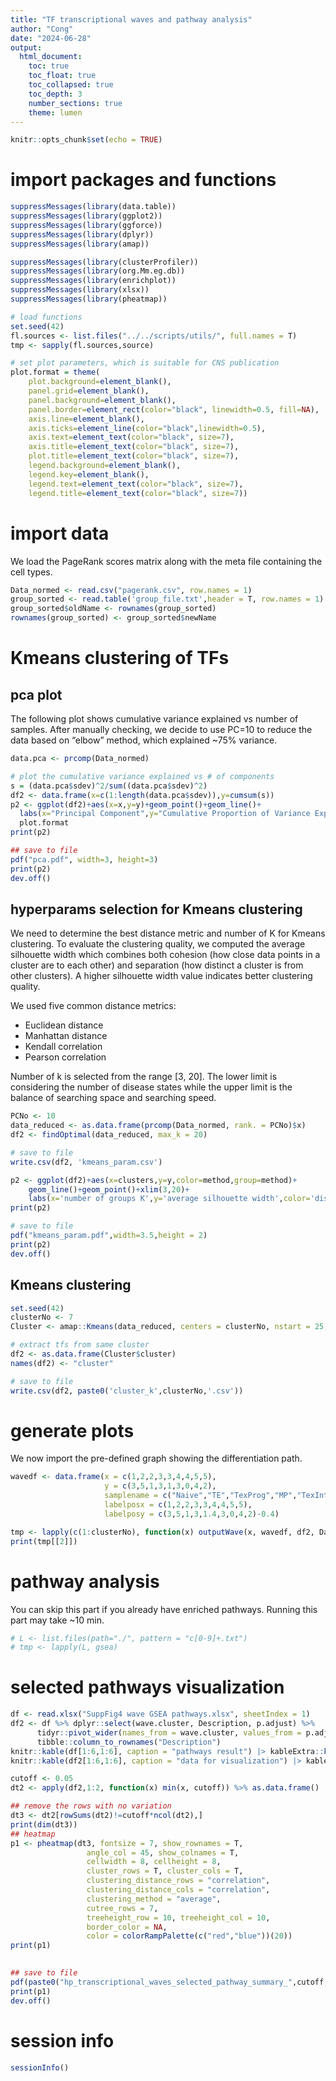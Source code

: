 ```yaml
---
title: "TF transcriptional waves and pathway analysis"
author: "Cong"
date: "2024-06-28"
output: 
  html_document:
    toc: true
    toc_float: true
    toc_collapsed: true
    toc_depth: 3
    number_sections: true
    theme: lumen
---
```


```r
knitr::opts_chunk$set(echo = TRUE)
```

# import packages and functions

```r
suppressMessages(library(data.table))
suppressMessages(library(ggplot2))
suppressMessages(library(ggforce))
suppressMessages(library(dplyr))
suppressMessages(library(amap))

suppressMessages(library(clusterProfiler))
suppressMessages(library(org.Mm.eg.db))
suppressMessages(library(enrichplot))
suppressMessages(library(xlsx))
suppressMessages(library(pheatmap))

# load functions
set.seed(42)
fl.sources <- list.files("../../scripts/utils/", full.names = T)
tmp <- sapply(fl.sources,source)
```

```r
# set plot parameters, which is suitable for CNS publication
plot.format = theme(
    plot.background=element_blank(),
    panel.grid=element_blank(),
    panel.background=element_blank(),
    panel.border=element_rect(color="black", linewidth=0.5, fill=NA),
    axis.line=element_blank(),
    axis.ticks=element_line(color="black",linewidth=0.5),
    axis.text=element_text(color="black", size=7),
    axis.title=element_text(color="black", size=7),
    plot.title=element_text(color="black", size=7),
    legend.background=element_blank(),
    legend.key=element_blank(),
    legend.text=element_text(color="black", size=7),
    legend.title=element_text(color="black", size=7))
```

# import data
We load the PageRank scores matrix along with the meta file containing the cell types.
```r
Data_normed <- read.csv("pagerank.csv", row.names = 1)
group_sorted <- read.table('group_file.txt',header = T, row.names = 1)
group_sorted$oldName <- rownames(group_sorted)
rownames(group_sorted) <- group_sorted$newName
```

# Kmeans clustering of TFs
## pca plot

The following plot shows cumulative variance explained vs number of samples. After manually checking, we decide to use PC=10 to reduce the data based on "elbow" method, which explained \~75% variance.

```r
data.pca <- prcomp(Data_normed)

# plot the cumulative variance explained vs # of components
s = (data.pca$sdev)^2/sum((data.pca$sdev)^2)
df2 <- data.frame(x=c(1:length(data.pca$sdev)),y=cumsum(s))
p2 <- ggplot(df2)+aes(x=x,y=y)+geom_point()+geom_line()+
  labs(x="Principal Component",y="Cumulative Proportion of Variance Explained")+
  plot.format
print(p2)
```

```r
## save to file
pdf("pca.pdf", width=3, height=3)
print(p2)
dev.off()
```

## hyperparams selection for Kmeans clustering

We need to determine the best distance metric and number of K for Kmeans clustering. To evaluate the clustering quality, we computed the average silhouette width which combines both cohesion (how close data points in a cluster are to each other) and separation (how distinct a cluster is from other clusters). A higher silhouette width value indicates better clustering quality.

We used five common distance metrics:

-   Euclidean distance
-   Manhattan distance
-   Kendall correlation 
-   Pearson correlation 

Number of k is selected from the range [3, 20]. The lower limit is considering the number of disease states while the upper limit is the balance of searching space and searching speed.

```r
PCNo <- 10
data_reduced <- as.data.frame(prcomp(Data_normed, rank. = PCNo)$x)
df2 <- findOptimal(data_reduced, max_k = 20)
```

```r
# save to file
write.csv(df2, 'kmeans_param.csv')
```

```r
p2 <- ggplot(df2)+aes(x=clusters,y=y,color=method,group=method)+
    geom_line()+geom_point()+xlim(3,20)+
    labs(x='number of groups K',y='average silhouette width',color='distance metrics')+plot.format
print(p2)
```


```r
# save to file
pdf("kmeans_param.pdf",width=3.5,height = 2)
print(p2)
dev.off()
```

## Kmeans clustering
```r
set.seed(42)
clusterNo <- 7
Cluster <- amap::Kmeans(data_reduced, centers = clusterNo, nstart = 25,iter.max = 50, method = "pearson")

# extract tfs from same cluster
df2 <- as.data.frame(Cluster$cluster)
names(df2) <- "cluster"
```


```r
# save to file
write.csv(df2, paste0('cluster_k',clusterNo,'.csv'))
```

# generate plots
We now import the pre-defined graph showing the differentiation path.
```r
wavedf <- data.frame(x = c(1,2,2,3,3,4,4,5,5), 
                     y = c(3,5,1,3,1,3,0,4,2),
                     samplename = c("Naive","TE","TexProg","MP","TexInt","TRM","TexTerm","TEM","TCM"),
                     labelposx = c(1,2,2,3,3,4,4,5,5),
                     labelposy = c(3,5,1,3,1.4,3,0,4,2)-0.4)
```


```r
tmp <- lapply(c(1:clusterNo), function(x) outputWave(x, wavedf, df2, Data_normed, group_sorted))
print(tmp[[2]])

```

# pathway analysis

You can skip this part if you already have enriched pathways. Running this part may take \~10 min.

```r
# L <- list.files(path="./", pattern = "c[0-9]+.txt")
# tmp <- lapply(L, gsea)

```

# selected pathways visualization

```r
df <- read.xlsx("SuppFig4 wave GSEA pathways.xlsx", sheetIndex = 1) 
df2 <- df %>% dplyr::select(wave.cluster, Description, p.adjust) %>%
      tidyr::pivot_wider(names_from = wave.cluster, values_from = p.adjust) %>% as.data.frame() %>% replace(is.na(.), 1) %>%
      tibble::column_to_rownames("Description") 
knitr::kable(df[1:6,1:6], caption = "pathways result") |> kableExtra::kable_styling(latex_options = 'scale_down')
knitr::kable(df2[1:6,1:6], caption = "data for visualization") |> kableExtra::kable_styling(latex_options = 'scale_down')
```

```r
cutoff <- 0.05
dt2 <- apply(df2,1:2, function(x) min(x, cutoff)) %>% as.data.frame()

## remove the rows with no variation
dt3 <- dt2[rowSums(dt2)!=cutoff*ncol(dt2),]
print(dim(dt3))
## heatmap
p1 <- pheatmap(dt3, fontsize = 7, show_rownames = T,
                 angle_col = 45, show_colnames = T,
                 cellwidth = 8, cellheight = 8,
                 cluster_rows = T, cluster_cols = T,
                 clustering_distance_rows = "correlation",
                 clustering_distance_cols = "correlation",
                 clustering_method = "average",
                 cutree_rows = 7, 
                 treeheight_row = 10, treeheight_col = 10,
                 border_color = NA,
                 color = colorRampPalette(c("red","blue"))(20))
print(p1)
    
```

```r
## save to file
pdf(paste0("hp_transcriptional_waves_selected_pathway_summary_",cutoff,"_max_hclust_cluster.pdf"))
print(p1)
dev.off()

```

# session info

```r
sessionInfo()
```
